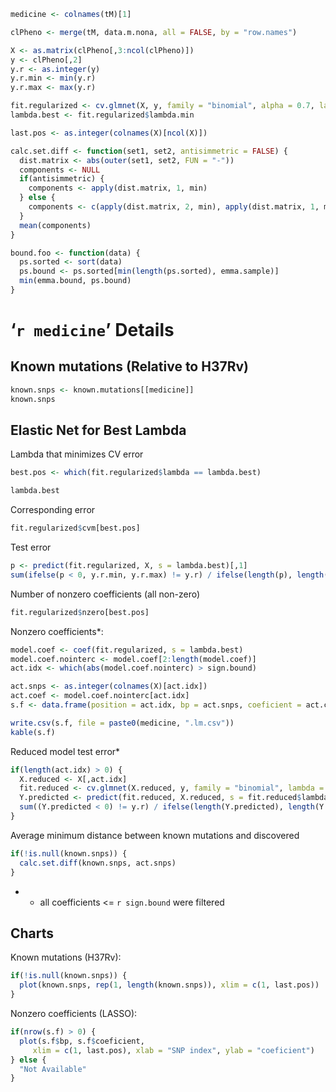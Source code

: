 ```r
medicine <- colnames(tM)[1]

clPheno <- merge(tM, data.m.nona, all = FALSE, by = "row.names")

X <- as.matrix(clPheno[,3:ncol(clPheno)])
y <- clPheno[,2]
y.r <- as.integer(y)
y.r.min <- min(y.r)
y.r.max <- max(y.r)

fit.regularized <- cv.glmnet(X, y, family = "binomial", alpha = 0.7, lambda = seq(1, 0, by = -0.02))
lambda.best <- fit.regularized$lambda.min

last.pos <- as.integer(colnames(X)[ncol(X)])

calc.set.diff <- function(set1, set2, antisimmetric = FALSE) {
  dist.matrix <- abs(outer(set1, set2, FUN = "-"))
  components <- NULL
  if(antisimmetric) {
    components <- apply(dist.matrix, 1, min)
  } else {
    components <- c(apply(dist.matrix, 2, min), apply(dist.matrix, 1, min))
  }
  mean(components)
}

bound.foo <- function(data) {
  ps.sorted <- sort(data)
  ps.bound <- ps.sorted[min(length(ps.sorted), emma.sample)]
  min(emma.bound, ps.bound)
}
```

# '`r medicine`' Details

## Known mutations (Relative to H37Rv)

```r
known.snps <- known.mutations[[medicine]]
known.snps
```

## Elastic Net for Best Lambda

Lambda that minimizes CV error

```r
best.pos <- which(fit.regularized$lambda == lambda.best)

lambda.best
```

Corresponding error

```r
fit.regularized$cvm[best.pos]
```

Test error

```r
p <- predict(fit.regularized, X, s = lambda.best)[,1]
sum(ifelse(p < 0, y.r.min, y.r.max) != y.r) / ifelse(length(p), length(p), 1)
```

Number of nonzero coefficients (all non-zero)

```r
fit.regularized$nzero[best.pos]
```

Nonzero coefficients*:

```r
model.coef <- coef(fit.regularized, s = lambda.best)
model.coef.nointerc <- model.coef[2:length(model.coef)]
act.idx <- which(abs(model.coef.nointerc) > sign.bound)

act.snps <- as.integer(colnames(X)[act.idx])
act.coef <- model.coef.nointerc[act.idx]
s.f <- data.frame(position = act.idx, bp = act.snps, coeficient = act.coef)

write.csv(s.f, file = paste0(medicine, ".lm.csv"))
kable(s.f)
```

Reduced model test error*

```r
if(length(act.idx) > 0) {
  X.reduced <- X[,act.idx]
  fit.reduced <- cv.glmnet(X.reduced, y, family = "binomial", lambda = seq(1, 0, by = -0.02))
  Y.predicted <- predict(fit.reduced, X.reduced, s = fit.reduced$lambda.min)
  sum((Y.predicted < 0) != y.r) / ifelse(length(Y.predicted), length(Y.predicted), 1)
}
```

Average minimum distance between known mutations and discovered

```r
if(!is.null(known.snps)) {
  calc.set.diff(known.snps, act.snps)
}
```

* - all coefficients <= `r sign.bound` were filtered

## Charts

Known mutations (H37Rv):

```r
if(!is.null(known.snps)) {
  plot(known.snps, rep(1, length(known.snps)), xlim = c(1, last.pos))
}
```

Nonzero coefficients (LASSO):

```r
if(nrow(s.f) > 0) {
  plot(s.f$bp, s.f$coeficient, 
     xlim = c(1, last.pos), xlab = "SNP index", ylab = "coeficient")
} else {
  "Not Available"
}
```

